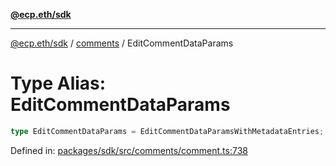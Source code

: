 [**@ecp.eth/sdk**](../../index.mdx)

***

[@ecp.eth/sdk](/sdk-reference/index.mdx) / [comments](/sdk-reference/comments/index.mdx) / EditCommentDataParams

# Type Alias: EditCommentDataParams

```ts
type EditCommentDataParams = EditCommentDataParamsWithMetadataEntries;
```

Defined in: [packages/sdk/src/comments/comment.ts:738](https://github.com/ecp-eth/comments-monorepo/blob/main/packages/sdk/src/comments/comment.ts#L738)
